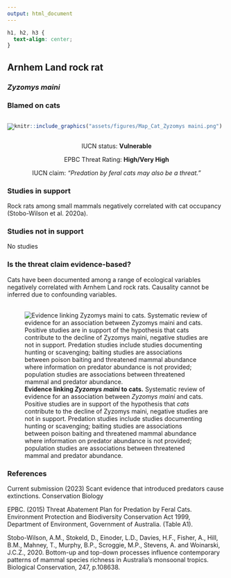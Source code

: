 ```yaml
---
output: html_document
---
```

```css
h1, h2, h3 {
  text-align: center;
}
```

## **Arnhem Land rock rat**
### *Zyzomys maini*
### Blamed on cats

:::: {style="display: flex;"}

[![](assets/photos/Zyzomys maini.png)](https://www.inaturalist.org/photos/232527112?size=original)

::: {}

:::

::: {}
  ```r
  knitr::include_graphics("assets/figures/Map_Cat_Zyzomys maini.png")
  ```
:::

::::
<center>
IUCN status: **Vulnerable**

EPBC Threat Rating: **High/Very High**

IUCN claim: *"Predation by feral cats may also be a threat."*

</center>

### Studies in support

Rock rats among small mammals negatively correlated with cat occupancy (Stobo-Wilson et al. 2020a).

### Studies not in support

No studies

### Is the threat claim evidence-based?

Cats have been documented among a range of ecological variables negatively correlated with Arnhem Land rock rats. Causality cannot be inferred due to confounding variables.
<br>
<br>

![**Evidence linking *Zyzomys maini* to cats.** Systematic review of evidence for an association between *Zyzomys maini* and cats. Positive studies are in support of the hypothesis that *cats* contribute to the decline of Zyzomys maini, negative studies are not in support. Predation studies include studies documenting hunting or scavenging; baiting studies are associations between poison baiting and threatened mammal abundance where information on predator abundance is not provided; population studies are associations between threatened mammal and predator abundance.](assets/figures/Main_Evidence_Cat_Zyzomys maini.png)

### References

Current submission (2023) Scant evidence that introduced predators cause extinctions. Conservation Biology

EPBC. (2015) Threat Abatement Plan for Predation by Feral Cats. Environment Protection and Biodiversity Conservation Act 1999, Department of Environment, Government of Australia. (Table A1).

Stobo-Wilson, A.M., Stokeld, D., Einoder, L.D., Davies, H.F., Fisher, A., Hill, B.M., Mahney, T., Murphy, B.P., Scroggie, M.P., Stevens, A. and Woinarski, J.C.Z., 2020. Bottom-up and top-down processes influence contemporary patterns of mammal species richness in Australia's monsoonal tropics. Biological Conservation, 247, p.108638.

